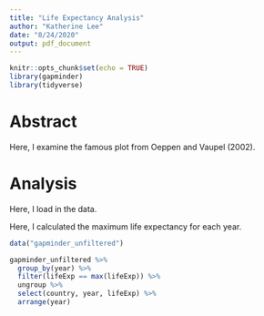 ```yaml
---
title: "Life Expectancy Analysis"
author: "Katherine Lee"
date: "8/24/2020"
output: pdf_document
---
```


```r
knitr::opts_chunk$set(echo = TRUE)
library(gapminder)
library(tidyverse)
```

# Abstract 

Here, I examine the famous plot from Oeppen and Vaupel (2002). 

# Analysis

Here, I load in the data. 

Here, I calculated the maximum life expectancy for each year.

```r
data("gapminder_unfiltered")

gapminder_unfiltered %>% 
  group_by(year) %>%
  filter(lifeExp == max(lifeExp)) %>%
  ungroup %>%
  select(country, year, lifeExp) %>%
  arrange(year)
  

```


